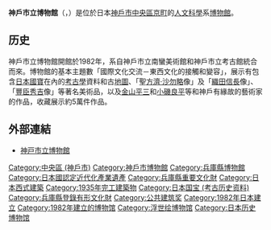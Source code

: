 {{Infobox Museum
| name             = 神戶市立博物館
| native_name      = 神戸市立博物館（こうべしりつはくぶつかん）
| native_name_lang = ja
| image            = Kobe city museum05s3200.jpg
| imagesize        = 240
| caption          = 神戶市立博物館
| alt              = 神戶市立博物館
| map_type         = 
| map_caption      = 
| map_alt          = 
| latitude         = 
| longitude        = 
| coordinates_type = 
| established      = 1982年
| dissolved        = 
| location         = [[兵庫縣|兵庫縣]][[神戶市|神戶市]]
| type             = [[博物館|博物館]]
| collection       = 
| visitors         = 
| director         = 
| president        = 
| curator          = 
| publictransit    = 
| network          = 
| website          = 
}}
'''神戶市立博物館'''（{{jpn|j=神戸市立博物館|hg=こうべしりつはくぶつかん}}，{{lang-en|Kobe City Museum}}）是位於日本[[神戶市|神戶市]][[中央區_(神戶市)|中央區]][[京町_(神戶市)|京町]]的[[人文科學|人文科學]]系[[博物館|博物館]]。

==历史==
神戶市立博物館開館於1982年，系自神戶市立南蠻美術館和神戶市立考古館統合而來。博物館的基本主題數「國際文化交流－東西文化的接觸和變容」，展示有包含[[日本國寶|日本國寶]]在內的[[考古學|考古學]]資料和古[[地圖|地圖]]、「聖[[方濟·沙勿略|方濟·沙勿略]]像」及「[[織田信長|織田信長]]像」、「[[豐臣秀吉|豐臣秀吉]]像」等著名美術品，以及[[金山平三|金山平三]]和[[小磯良平|小磯良平]]等和神戶有緣故的藝術家的作品，收藏展示約5萬件作品。

== 外部連結 ==
{{Commons|Category:Kobe City Museum}}
* [https://web.archive.org/web/20140125091548/http://www.city.kobe.lg.jp/culture/culture/institution/museum/main.html 神戸市立博物館]{{ja icon}}

[[Category:中央區_(神戶市)|Category:中央區 (神戶市)]]
[[Category:神戶市博物館|Category:神戶市博物館]]
[[Category:兵庫縣博物館|Category:兵庫縣博物館]]
[[Category:日本國認定近代化產業遺產|Category:日本國認定近代化產業遺產]]
[[Category:兵庫縣重要文化財|Category:兵庫縣重要文化財]]
[[Category:日本西式建築|Category:日本西式建築]]
[[Category:1935年完工建築物|Category:1935年完工建築物]]
[[Category:日本国宝_(考古历史资料)|Category:日本国宝 (考古历史资料)]]
[[Category:兵庫縣登錄有形文化財|Category:兵庫縣登錄有形文化財]]
[[Category:公共建筑奖|Category:公共建筑奖]]
[[Category:1982年日本建立|Category:1982年日本建立]]
[[Category:1982年建立的博物馆|Category:1982年建立的博物馆]]
[[Category:浮世绘博物馆|Category:浮世绘博物馆]]
[[Category:日本历史博物馆|Category:日本历史博物馆]]